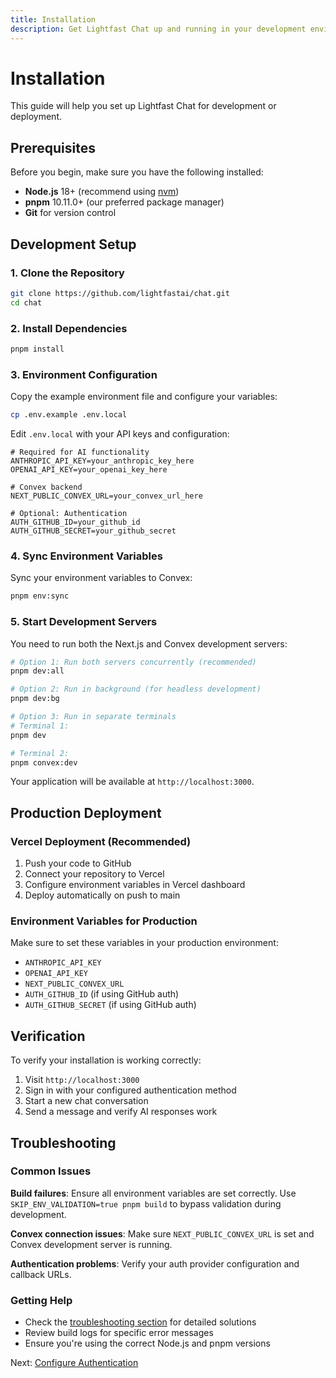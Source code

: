 ```yaml
---
title: Installation
description: Get Lightfast Chat up and running in your development environment
---
```


# Installation

This guide will help you set up Lightfast Chat for development or deployment.

## Prerequisites

Before you begin, make sure you have the following installed:

- **Node.js** 18+ (recommend using [nvm](https://github.com/nvm-sh/nvm))
- **pnpm** 10.11.0+ (our preferred package manager)
- **Git** for version control

## Development Setup

### 1. Clone the Repository

```bash
git clone https://github.com/lightfastai/chat.git
cd chat
```

### 2. Install Dependencies

```bash
pnpm install
```

### 3. Environment Configuration

Copy the example environment file and configure your variables:

```bash
cp .env.example .env.local
```

Edit `.env.local` with your API keys and configuration:

```env
# Required for AI functionality
ANTHROPIC_API_KEY=your_anthropic_key_here
OPENAI_API_KEY=your_openai_key_here

# Convex backend
NEXT_PUBLIC_CONVEX_URL=your_convex_url_here

# Optional: Authentication
AUTH_GITHUB_ID=your_github_id
AUTH_GITHUB_SECRET=your_github_secret
```

### 4. Sync Environment Variables

Sync your environment variables to Convex:

```bash
pnpm env:sync
```

### 5. Start Development Servers

You need to run both the Next.js and Convex development servers:

```bash
# Option 1: Run both servers concurrently (recommended)
pnpm dev:all

# Option 2: Run in background (for headless development)
pnpm dev:bg

# Option 3: Run in separate terminals
# Terminal 1:
pnpm dev

# Terminal 2:
pnpm convex:dev
```

Your application will be available at `http://localhost:3000`.

## Production Deployment

### Vercel Deployment (Recommended)

1. Push your code to GitHub
2. Connect your repository to Vercel
3. Configure environment variables in Vercel dashboard
4. Deploy automatically on push to main

### Environment Variables for Production

Make sure to set these variables in your production environment:

- `ANTHROPIC_API_KEY`
- `OPENAI_API_KEY`
- `NEXT_PUBLIC_CONVEX_URL`
- `AUTH_GITHUB_ID` (if using GitHub auth)
- `AUTH_GITHUB_SECRET` (if using GitHub auth)

## Verification

To verify your installation is working correctly:

1. Visit `http://localhost:3000`
2. Sign in with your configured authentication method
3. Start a new chat conversation
4. Send a message and verify AI responses work

## Troubleshooting

### Common Issues

**Build failures**: Ensure all environment variables are set correctly. Use `SKIP_ENV_VALIDATION=true pnpm build` to bypass validation during development.

**Convex connection issues**: Make sure `NEXT_PUBLIC_CONVEX_URL` is set and Convex development server is running.

**Authentication problems**: Verify your auth provider configuration and callback URLs.

### Getting Help

- Check the [troubleshooting section](/docs/troubleshooting) for detailed solutions
- Review build logs for specific error messages
- Ensure you're using the correct Node.js and pnpm versions

Next: [Configure Authentication](/docs/authentication)